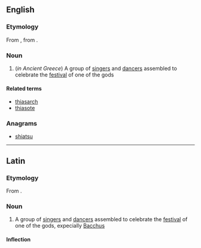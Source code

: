 ==English==

===Etymology===
From {{etyl|la|en}}, from {{der|en|grc|θίασος}}.

===Noun===
{{en-noun|thiasi}}

# (''in Ancient Greece'') A group of [[singer]]s and [[dancer]]s assembled to celebrate the [[festival]] of one of the gods

====Related terms====
* [[thiasarch]]
* [[thiasote]]

===Anagrams===
* [[shiatsu#English|shiatsu]]

----

==Latin==

===Etymology===
From {{der|la|grc|θίασος}}.

===Noun===
{{la-noun|thiasus||thiasī|m|second}}

# A group of [[singer]]s and [[dancer]]s assembled to celebrate the [[festival]] of one of the gods, expecially [[Bacchus]]

====Inflection====
{{la-decl-2nd|thias}}